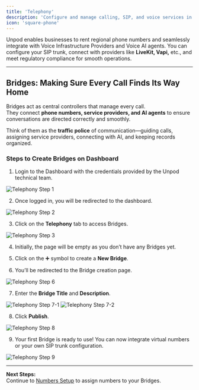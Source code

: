 ```yaml
---
title: 'Telephony'
description: 'Configure and manage calling, SIP, and voice services in Unpod.'
icon: 'square-phone'
---
```


Unpod enables businesses to rent regional phone numbers and seamlessly integrate with Voice Infrastructure Providers and Voice AI agents. You can configure your SIP trunk, connect with providers like **LiveKit, Vapi,** etc., and meet regulatory compliance for smooth operations.

---

## Bridges: Making Sure Every Call Finds Its Way Home

Bridges act as central controllers that manage every call.  
They connect **phone numbers, service providers, and AI agents** to ensure conversations are directed correctly and smoothly.  

Think of them as the **traffic police** of communication—guiding calls, assigning service providers, connecting with AI, and keeping records organized.

### Steps to Create Bridges on Dashboard

1. Login to the Dashboard with the credentials provided by the Unpod technical team.  

<img src="../images/TelephonyStep1.png" alt="Telephony Step 1" />

2. Once logged in, you will be redirected to the dashboard.  

<img src="../images/TelephonyStep2.png" alt="Telephony Step 2" />

3. Click on the **Telephony** tab to access Bridges.  

<img src="../images/TelephonyStep3.png" alt="Telephony Step 3" />

4. Initially, the page will be empty as you don’t have any Bridges yet.  

5. Click on the ➕ symbol to create a **New Bridge**.  

6. You’ll be redirected to the Bridge creation page.  

<img src="../images/TelephonyStep6.png" alt="Telephony Step 6" />

7. Enter the **Bridge Title** and **Description**.  

<img src="../images/TelephonyStep7-1.png" alt="Telephony Step 7-1" />
<img src="../images/TelephonyStep7-2.png" alt="Telephony Step 7-2" />

8. Click **Publish**.  

<img src="../images/TelephonyStep8.png" alt="Telephony Step 8" />

9. Your first Bridge is ready to use! You can now integrate virtual numbers or your own SIP trunk configuration.  

<img src="../images/TelephonyStep9.png" alt="Telephony Step 9" />

---

**Next Steps:**  
Continue to [Numbers Setup](numbers) to assign numbers to your Bridges.
